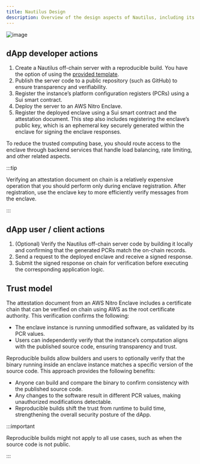 ```yaml
---
title: Nautilus Design
description: Overview of the design aspects of Nautilus, including its trust model.
---
```


![image](../images/flows.png)

## dApp developer actions

1. Create a Nautilus off-chain server with a reproducible build. You have the option of using the [provided template](https://github.com/MystenLabs/nautilus).
2. Publish the server code to a public repository (such as GitHub) to ensure transparency and verifiability.
3. Register the instance’s platform configuration registers (PCRs) using a Sui smart contract.
4. Deploy the server to an AWS Nitro Enclave.
5. Register the deployed enclave using a Sui smart contract and the attestation document. This step also includes registering the enclave’s public key, which is an ephemeral key securely generated within the enclave for signing the enclave responses.

To reduce the trusted computing base, you should route access to the enclave through backend services that handle load balancing, rate limiting, and other related aspects.

:::tip

Verifying an attestation document on chain is a relatively expensive operation that you should perform only during enclave registration. After registration, use the enclave key to more efficiently verify messages from the enclave.

:::

## dApp user / client actions

1. (Optional) Verify the Nautilus off-chain server code by building it locally and confirming that the generated PCRs match the on-chain records.
2. Send a request to the deployed enclave and receive a signed response.
3. Submit the signed response on chain for verification before executing the corresponding application logic.

## Trust model

The attestation document from an AWS Nitro Enclave includes a certificate chain that can be verified on chain using AWS as the root certificate authority. This verification confirms the following:

- The enclave instance is running unmodified software, as validated by its PCR values.
- Users can independently verify that the instance’s computation aligns with the published source code, ensuring transparency and trust.

Reproducible builds allow builders and users to optionally verify that the binary running inside an enclave instance matches a specific version of the source code. This approach provides the following benefits:

- Anyone can build and compare the binary to confirm consistency with the published source code.
- Any changes to the software result in different PCR values, making unauthorized modifications detectable.
- Reproducible builds shift the trust from runtime to build time, strengthening the overall security posture of the dApp.

:::important

Reproducible builds might not apply to all use cases, such as when the source code is not public.

:::
